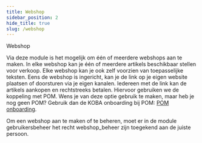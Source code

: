 ```yaml
---
title: Webshop
sidebar_position: 2
hide_title: true
slug: /webshop
---
```


<ImageTitle img="webshop.png">Webshop</ImageTitle>

Via deze module is het mogelijk om één of meerdere webshops aan te maken. In elke webshop kan je één of meerdere artikels beschikbaar stellen voor verkoop. Elke webshop kan je ook zelf voorzien van toepasselijke teksten. Eens de webshop is ingericht, kan je de link op je eigen website plaatsen of doorsturen via je eigen kanalen. Iedereen met de link kan de artikels aankopen en rechtstreeks betalen. Hiervoor gebruiken we de koppeling met POM. Wens je van deze optie gebruik te maken, maar heb je nog geen POM? Gebruik dan de KOBA onboarding bij POM: [POM onboarding](https://app.pom.be/nl/connect/koba-toolbox/tarieven).

Om een webshop aan te maken of te beheren, moet er in de module gebruikersbeheer het recht webshop_beheer zijn toegekend aan de juiste persoon. 

<DocCardList />